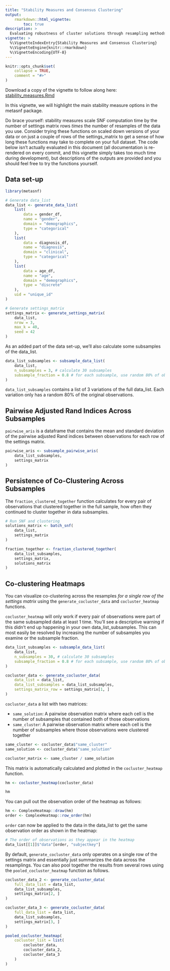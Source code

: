 ```yaml
---
title: "Stability Measures and Consensus Clustering"
output:
    rmarkdown::html_vignette:
        toc: true
description: >
  Evaluating robustness of cluster solutions through resampling methods.
vignette: >
  %\VignetteIndexEntry{Stability Measures and Consensus Clustering}
  %\VignetteEngine{knitr::rmarkdown}
  %\VignetteEncoding{UTF-8}
---
```


<style>
div.aside { background-color:#fff2e6; }
</style>

```r
knitr::opts_chunk$set(
    collapse = TRUE,
    comment = "#>"
)
```

Download a copy of the vignette to follow along here: [stability_measures.Rmd](https://raw.githubusercontent.com/BRANCHlab/metasnf/main/vignettes/stability_measures.Rmd)

In this vignette, we will highlight the main stability measure options in the metasnf package.

Do brace yourself: stability measures scale SNF computation time by the number of settings matrix rows *times* the number of resamples of the data you use.
Consider trying these functions on scaled down versions of your data or on just a couple of rows of the settings_matrix to get a sense of how long these functions may take to complete on your full dataset.
The code below isn't actually evaluated in this document (all documentation is re-rendered on every commit, and this vignette simply takes too much time during development), but descriptions of the outputs are provided and you should feel free to try the functions yourself.

## Data set-up

```r
library(metasnf)

# Generate data_list
data_list <- generate_data_list(
    list(
        data = gender_df,
        name = "gender",
        domain = "demographics",
        type = "categorical"
    ),
    list(
        data = diagnosis_df,
        name = "diagnosis",
        domain = "clinical",
        type = "categorical"
    ),
    list(
        data = age_df,
        name = "age",
        domain = "demographics",
        type = "discrete"
    ),
    uid = "unique_id"
)

# Generate settings_matrix
settings_matrix <- generate_settings_matrix(
    data_list,
    nrow = 3,
    max_k = 40,
    seed = 42
)
```

As an added part of the data set-up, we'll also calculate some subsamples of the data_list.

```r
data_list_subsamples <- subsample_data_list(
    data_list,
    n_subsamples = 3, # calculate 30 subsamples
    subsample_fraction = 0.8 # for each subsample, use random 80% of obs
)
```

`data_list_subsamples` contains a list of 3 variations of the full data_list.
Each variation only has a random 80% of the original observations.


## Pairwise Adjusted Rand Indices Across Subsamples

`pairwise_aris` is a dataframe that contains the mean and standard deviation of the pairwise adjusted Rand indices between observations for each row of the settings matrix.

```r
pairwise_aris <- subsample_pairwise_aris(
    data_list_subsamples,
    settings_matrix
)
```

## Persistence of Co-Clustering Across Subsamples

The `fraction_clustered_together` function calculates for every pair of observations that clustered together in the full sample, how often they continued to cluster together in data subsamples.

```r
# Run SNF and clustering
solutions_matrix <- batch_snf(
    data_list,
    settings_matrix
)

fraction_together <- fraction_clustered_together(
    data_list_subsamples,
    settings_matrix,
    solutions_matrix
)
```

## Co-clustering Heatmaps

You can visualize co-clustering across the resamples *for a single row of the settings matrix* using the `generate_cocluster_data` and `cocluster_heatmap` functions.

`cocluster_heatmap` will only work if every pair of observations were part of the same subsampled data at least 1 time.
You'll see a descriptive warning if this didn't end up happening in your own data_list_subsamples.
This can most easily be resolved by increasing the number of subsamples you examine or the subsample fraction.

```r
data_list_subsamples <- subsample_data_list(
    data_list,
    n_subsamples = 30, # calculate 30 subsamples
    subsample_fraction = 0.8 # for each subsample, use random 80% of obs
)

cocluster_data <- generate_cocluster_data(
    data_list = data_list,
    data_list_subsamples = data_list_subsamples,
    settings_matrix_row = settings_matrix[1, ]
)
```

`cocluster_data` a list with two matrices:

* `same_solution`: A pairwise observation matrix where each cell is the number
  of subsamples that contained both of those observations
* `same_cluster`: A pairwise observation matrix where each cell is the number
  of subsamples where those observations were clustered together

```r
same_cluster <- cocluster_data$"same_cluster"
same_solution <- cocluster_data$"same_solution"

cocluster_matrix <- same_cluster / same_solution
```

This matrix is automatically calculated and plotted in the `cocluster_heatmap` function.

```r
hm <- cocluster_heatmap(cocluster_data)

hm
```

You can pull out the observation order of the heatmap as follows:

```r
hm <- ComplexHeatmap::draw(hm)
order <- ComplexHeatmap::row_order(hm)
```

`order` can now be applied to the data in the data_list to get the same observation order as shown in the heatmap:

```r
# The order of observations as they appear in the heatmap
data_list[[1]]$"data"[order, "subjectkey"]
```

By default, `generate_cocluster_data` only operates on a single row of the settings matrix and essentially just summarizes the data across the resamplings.
You can also pool together the results from several rows using the `pooled_cocluster_heatmap` function as follows.

```r
cocluster_data_2 <- generate_cocluster_data(
    full_data_list = data_list,
    data_list_subsamples,
    settings_matrix[2, ]
)

cocluster_data_3 <- generate_cocluster_data(
    full_data_list = data_list,
    data_list_subsamples,
    settings_matrix[3, ]
)

pooled_cocluster_heatmap(
    cocluster_list = list(
        cocluster_data,
        cocluster_data_2,
        cocluster_data_3
    )
)
```
